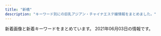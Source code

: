 ```yaml
---
title: "新橋"
description: "キーワード別にの巨乳アジアン・チャイナエステ嬢情報をまとめました。"
---
```


新着画像と新着キーワードをまとめています。
2021年06月03日の情報です。

<DmmAffiliateIns />
<KeywordTable
  shops={
    [
    {
        "img_links": [
            "http://www.k-harunoie.info/imge/tel.png",
            "http://www.k-harunoie.info/imge/staff_t.jpg",
            "http://www.k-harunoie.info/imge/ta.png",
            "http://www.k-harunoie.info/imge/service3.jpg",
            "http://www.k-harunoie.info/imge/botton.jpg",
            "http://www.k-harunoie.info/imge/s0.png",
            "http://www.k-harunoie.info/imge/service1.jpg",
            "http://www.k-harunoie.info/imge/service2.jpg",
            "http://www.k-harunoie.info/imge/interior_t.jpg",
            "http://www.k-harunoie.info/imge/p-2.jpg",
            "http://www.k-harunoie.info/imge/s1.png",
            "http://www.k-harunoie.info/imge/int2.png",
            "http://www.k-harunoie.info/imge/sys.png",
            "http://www.k-harunoie.info/imge/p-5.jpg",
            "http://www.k-harunoie.info/imge/p-4.jpg",
            "http://www.k-harunoie.info/imge/p-1.jpg"
        ],
        "keywords": {},
        "station": "JR\u7530\u753a\u99c5\u6771\u53e3",
        "name": "\u6625\u306e\u5bb6",
        "url": "http://www.k-harunoie.info/"
    },
    {
        "img_links": [
            "http://yukizhouse00.web.fc2.com/images/slider/slid2.jpg",
            "http://yukizhouse00.web.fc2.com/images/portfolio/work-3.jpg",
            "http://yukizhouse00.web.fc2.com/images/portfolio/work-1.jpg",
            "http://yukizhouse00.web.fc2.com/images/slider/slid1.jpg",
            "http://yukizhouse00.web.fc2.com/images/portfolio/work-2.jpg",
            "http://yukizhouse00.web.fc2.com/images/portfolio/work-6.jpg",
            "http://yukizhouse00.web.fc2.com/images/portfolio/work-5.jpg",
            "http://yukizhouse00.web.fc2.com/images/portfolio/work-4.jpg"
        ],
        "keywords": {},
        "name": "Yuki\u2019s House",
        "url": "http://yukizhouse00.web.fc2.com/",
        "station": "JR\u6d5c\u677e\u753a\u99c5\u5357\u53e3"
    },
    {
        "name": "Oriental Spa",
        "keywords": {},
        "station": "JR\u6d5c\u677e\u753a\u99c5\u5317\u53e3",
        "img_links": [
            "https://hamamatsucho-mensesthe.com/room/esthe3.jpg",
            "https://hamamatsucho-mensesthe.com/staff/arisa-s1.jpg",
            "https://hamamatsucho-mensesthe.com/images/main-sp.jpg",
            "https://hamamatsucho-mensesthe.com/2018/11/23/arisa-s1.jpg",
            "https://hamamatsucho-mensesthe.com/staff/yoko-s1.jpg",
            "https://hamamatsucho-mensesthe.com/kumi2.jpg",
            "https://hamamatsucho-mensesthe.com/kumi1.jpg",
            "https://hamamatsucho-mensesthe.com/menu/info.png",
            "https://hamamatsucho-mensesthe.com/button/home.png",
            "https://hamamatsucho-mensesthe.com/staff/yuyu-s1.jpg",
            "https://hamamatsucho-mensesthe.com/staff/koko-s1.jpg",
            "https://hamamatsucho-mensesthe.com/images/clear.png",
            "https://hamamatsucho-mensesthe.com/menu/friend.png",
            "https://hamamatsucho-mensesthe.com/images/main1.jpg",
            "https://hamamatsucho-mensesthe.com/icon/google_plus.png",
            "https://hamamatsucho-mensesthe.com/icon/line.png",
            "https://hamamatsucho-mensesthe.com/2018/12/21/yuyu-s1.jpg",
            "https://hamamatsucho-mensesthe.com/2017/10/08/ruru-s1.jpg",
            "https://hamamatsucho-mensesthe.com/2018/03/02/anna-s1.jpg",
            "https://hamamatsucho-mensesthe.com/menu/gallery.png",
            "https://hamamatsucho-mensesthe.com/menu/home.png",
            "https://hamamatsucho-mensesthe.com/images/footer-r.png",
            "https://hamamatsucho-mensesthe.com/room/esthe1.jpg",
            "https://hamamatsucho-mensesthe.com/button/staff.png",
            "https://hamamatsucho-mensesthe.com/images/flower.png",
            "https://hamamatsucho-mensesthe.com/menu/sche.png",
            "https://hamamatsucho-mensesthe.com/images/header3.png",
            "https://hamamatsucho-mensesthe.com/miyuki01.png",
            "https://hamamatsucho-mensesthe.com/icon/twitter.png",
            "https://hamamatsucho-mensesthe.com/nana03.png",
            "https://hamamatsucho-mensesthe.com/staff/yuyu-l1.jpg",
            "https://hamamatsucho-mensesthe.com/staff/arisa-l1.jpg",
            "https://hamamatsucho-mensesthe.com/staff/nana-l1.jpg",
            "https://hamamatsucho-mensesthe.com/staff/yoko-l1.jpg",
            "https://hamamatsucho-mensesthe.com/button/sche.png",
            "https://hamamatsucho-mensesthe.com/room/esthe2.jpg",
            "https://hamamatsucho-mensesthe.com/staff/koko-l1.jpg",
            "https://hamamatsucho-mensesthe.com/images/footer-l.png",
            "https://hamamatsucho-mensesthe.com/icon/facebook.png",
            "https://hamamatsucho-mensesthe.com/staff/nana-s1.jpg",
            "https://hamamatsucho-mensesthe.com/2018/12/21/koko-s1.jpg"
        ],
        "url": "https://hamamatsucho-mensesthe.com/"
    },
    {
        "name": "\u30ab\u30b5\u30d6\u30e9\u30f3\u30ab",
        "url": "http://romantic-est.info/",
        "station": "\u5185\u5e78\u753a\u99c5A3",
        "keywords": {},
        "img_links": [
            "http://romantic-est.info/img/cg09.jpg",
            "http://romantic-est.info/img/r2.jpg",
            "http://romantic-est.info/img/cg07.jpg",
            "https://s-este.jp/img/common/freebanner/200_40.png",
            "http://romantic-est.info/img/cg11.jpg",
            "http://romantic-est.info/img/cg111.jpg",
            "http://romantic-est.info/img/r5.jpg",
            "http://romantic-est.info/img/cg071.jpg",
            "https://www.est-tatsujin.jp/theme/esthe_no_tatsujin_front/banner/estbnr_s2_200x40.jpg",
            "http://romantic-est.info/img/r1.jpg",
            "http://romantic-est.info/link/menlog.jpg",
            "http://romantic-est.info/img/cg061.jpg",
            "http://romantic-est.info/img/r3.jpg",
            "http://romantic-est.info/img/topimg1.jpg",
            "http://romantic-est.info/img/r4.jpg",
            "http://romantic-est.info/img/topimg.jpg",
            "http://romantic-est.info/img/cg031.jpg",
            "http://romantic-est.info/img/line.jpg",
            "http://romantic-est.info/img/cg06.jpg",
            "http://romantic-est.info/img/line1.jpg",
            "http://romantic-est.info/img/cg091.jpg",
            "http://romantic-est.info/img/kan.jpg",
            "http://romantic-est.info/img/cg03.jpg"
        ]
    },
    {
        "img_links": [],
        "station": "JR\u65b0\u6a4b\u99c5\u70cf\u68ee\u53e3",
        "name": "LEON",
        "url": "http://es-leon.link/",
        "keywords": {}
    },
    {
        "keywords": {
            "85": 4,
            "84": 4,
            "E": 6,
            "87": 6,
            "88": 10
        },
        "img_links": [
            "http://body-heal.net/staffPhoto/b20190120201033.jpg",
            "http://body-heal.net/images/access/03.jpg",
            "http://body-heal.net/images/store/06.jpg",
            "http://body-heal.net/images/store/01.jpg",
            "http://body-heal.net/images/access/04.jpg",
            "http://body-heal.net/images/access/05.jpg",
            "http://body-heal.net/js/sliderLine/slide_prev.png",
            "http://body-heal.net/js/sliderLine/slide_next.png",
            "http://body-heal.net/images/access/02.jpg",
            "http://body-heal.net/staffPhoto/b20180721035111.jpg",
            "http://body-heal.net/staffPhoto/b20180926231950.jpg",
            "http://body-heal.net/uploadfiles/images/campaignBodyHealNet.jpg",
            "http://body-heal.net/staffPhoto/b20190608222039.jpg",
            "http://body-heal.net/images/show.jpg",
            "http://body-heal.net/images/store/04.jpg",
            "http://body-heal.net/staffPhoto/b20190608220420.jpg",
            "http://body-heal.net/images/store/05.jpg",
            "http://body-heal.net/images/access/01.jpg",
            "http://body-heal.net/staffPhoto/b20190218130854.jpg",
            "http://body-heal.net/staffPhoto/b20190117105438.jpg"
        ],
        "station": "JR\u7530\u753a\u99c5\u4e09\u7530\u53e3",
        "url": "http://body-heal.net/",
        "name": "Tami"
    },
    {
        "keywords": {},
        "station": "JR\u7530\u753a\u99c5\u897f\u53e3",
        "name": "\u3057\u3042\u308f\u305b\uff5eSHIAWASE\uff5e",
        "url": "http://shiawase.mssg.jp/",
        "img_links": [
            "http://shiawase.mssg.jp/images/staff/sta_010.jpg",
            "http://shiawase.mssg.jp/images/staff/sta_021.jpg",
            "http://shiawase.mssg.jp/images/system/syatem_303.jpg",
            "http://shiawase.mssg.jp/images/gallery/gallery_104.jpg",
            "http://shiawase.mssg.jp/images/gallery/gallery_401.jpg",
            "http://shiawase.mssg.jp/images/gallery/gallery_103.jpg",
            "http://shiawase.mssg.jp/images/staff_one/staff_one_02.jpg",
            "http://shiawase.mssg.jp/images/staff_image/staff_d06.jpg",
            "http://shiawase.mssg.jp/images/staff_one/staff_one_top.jpg",
            "http://shiawase.mssg.jp/images/system/syatem_301.jpg",
            "http://shiawase.mssg.jp/images/staff_image/staff_d05a.jpg",
            "http://shiawase.mssg.jp/images/staff_one/staff_one_07.png",
            "http://shiawase.mssg.jp/images/home/QR.png",
            "http://shiawase.mssg.jp/images/gallery/gallery_402.jpg",
            "http://shiawase.mssg.jp/images/staff/sta_04.jpg",
            "http://shiawase.mssg.jp/images/staff_image/staff_d07a.jpg",
            "http://shiawase.mssg.jp/images/staff_one/staff_one_04.jpg",
            "http://shiawase.mssg.jp/images/gallery/gallery_101.jpg",
            "http://shiawase.mssg.jp/images/staff_one/staff_one_03.jpg",
            "http://shiawase.mssg.jp/images/staff_image/staff_d07b.jpg",
            "http://shiawase.mssg.jp/images/gallery/gallery_102.jpg",
            "http://shiawase.mssg.jp/images/staff/sta_06.jpg",
            "http://shiawase.mssg.jp/images/home/top_qp.jpg",
            "http://shiawase.mssg.jp/images/top/top_05.jpg",
            "http://shiawase.mssg.jp/images/staff_image/staff_d08b.jpg",
            "http://shiawase.mssg.jp/images/home/index_04.jpg",
            "http://shiawase.mssg.jp/images/staff/sta_023.jpg",
            "http://shiawase.mssg.jp/images/top/top_01.jpg",
            "http://shiawase.mssg.jp/images/top/top_06.jpg",
            "http://shiawase.mssg.jp/images/gallery/gallery_404.jpg",
            "http://shiawase.mssg.jp/images/home/index_qup.jpg",
            "http://shiawase.mssg.jp/images/home/index_page_top.jpg",
            "http://shiawase.mssg.jp/images/staff_one/staff_one_08.png",
            "http://shiawase.mssg.jp/images/top/top_03.jpg",
            "http://shiawase.mssg.jp/images/staff_image/staff_d010a.jpg",
            "http://shiawase.mssg.jp/images/staff_image/staff_d05b.jpg",
            "http://shiawase.mssg.jp/images/system/syatem_302.jpg",
            "http://shiawase.mssg.jp/images/staff_one/staff_one_01.jpg",
            "http://shiawase.mssg.jp/images/staff_image/staff_d08a.jpg",
            "http://shiawase.mssg.jp/images/staff/sta_0z8.jpg",
            "http://shiawase.mssg.jp/images/gallery/gallery_403.jpg",
            "http://shiawase.mssg.jp/images/staff/sta_08.jpg",
            "http://shiawase.mssg.jp/images/staff_one/staff_one_05.jpg",
            "http://shiawase.mssg.jp/images/staff/sta_0z12.jpg",
            "http://shiawase.mssg.jp/images/home/index_tel.jpg",
            "http://shiawase.mssg.jp/images/home/index_03.jpg",
            "http://shiawase.mssg.jp/images/staff/staff_top.jpg",
            "http://shiawase.mssg.jp/images/staff/sta_03.jpg",
            "http://shiawase.mssg.jp/images/gallery/gallery_01.jpg",
            "http://shiawase.mssg.jp/images/top/top_04.jpg",
            "http://shiawase.mssg.jp/images/gallery/gallery_top.jpg",
            "http://shiawase.mssg.jp/images/top/top_08.png",
            "http://shiawase.mssg.jp/images/top/top_02.jpg",
            "http://shiawase.mssg.jp/images/staff/sta_0z2.jpg"
        ]
    },
    {
        "img_links": [
            "https://aroma-queen.work/images/st/st_sofea_2.jpg",
            "https://aroma-queen.work/images/st/st_aiko_2.jpg",
            "https://aroma-queen.work/images/st/st_saya_0.jpg",
            "https://aroma-queen.work/images/st/st_angel_3.jpg",
            "https://aroma-queen.work/images/st/st_nana.jpg",
            "https://aroma-queen.work/images/st/st_ai.jpg",
            "https://aroma-queen.work/images/st/st_dan_2.jpg",
            "https://aroma-queen.work/images/st/st_chiba_2.jpg",
            "https://aroma-queen.work/images/st/st_kiki_1.jpg",
            "https://aroma-queen.work/images/st/st_rinda_1.jpg",
            "https://aroma-queen.work/images/st/st_cake_1.jpg",
            "https://aroma-queen.work/images/st/st_yuri_3.jpg",
            "https://aroma-queen.work/images/st/st_20.jpg",
            "https://aroma-queen.work/images/st/st_10_1.jpg",
            "https://aroma-queen.work/images/st/st_yuri_2.jpg",
            "https://aroma-queen.work/images/st/st_cindy.jpg",
            "https://aroma-queen.work/images/st/st_aya.jpg",
            "https://aroma-queen.work/images/st/st_17.jpg",
            "https://aroma-queen.work/images/st/st_5_1.jpg",
            "https://aroma-queen.work/images/st/st_risa_1.jpg",
            "https://aroma-queen.work/images/st/st_nori.jpg",
            "https://aroma-queen.work/images/st/st_aiko_1.jpg",
            "https://aroma-queen.work/images/st/st_jasmine_1.jpg",
            "https://aroma-queen.work/images/st/st_kaori_2.jpg",
            "https://aroma-queen.work/images/st/st_angel_2.jpg",
            "https://aroma-queen.work/images/st/st_mai_1.jpg",
            "https://aroma-queen.work/images/st/st_eri.jpg",
            "https://aroma-queen.work/images/st/st_hara3.jpg",
            "https://aroma-queen.work/images/top.png",
            "https://aroma-queen.work/images/st/st_mayumi_2.jpg",
            "https://aroma-queen.work/images/st/st_22.jpg",
            "https://aroma-queen.work/images/st/st_ou_1.jpg",
            "https://aroma-queen.work/images/st/st_aya_1.jpg",
            "https://aroma-queen.work/images/st/st_pink_2.jpg",
            "https://aroma-queen.work/images/st/st_chiba_1.jpg",
            "https://aroma-queen.work/images/st/st_.jpg",
            "https://aroma-queen.work/images/st/st_14_1.jpg",
            "https://aroma-queen.work/images/st/st_honey_1.jpg",
            "https://aroma-queen.work/images/st/st_min_4.jpg",
            "https://aroma-queen.work/images/st/st_joy_2.jpg",
            "https://aroma-queen.work/images/st/st_gei.jpg",
            "https://aroma-queen.work/images/st/st_get_3.jpg",
            "https://aroma-queen.work/images/st/st_rinda_0.jpg",
            "https://aroma-queen.work/images/st/st_nanako3.jpg",
            "https://aroma-queen.work/images/st/st_mirror_3.jpg",
            "https://aroma-queen.work/images/st/st_coco_1.jpg",
            "https://aroma-queen.work/images/st/st_chiba_4.jpg",
            "https://aroma-queen.work/images/st/st_koko.jpg",
            "https://aroma-queen.work/images/st/st_nan.jpg",
            "https://aroma-queen.work/images/st/st_hana_2.jpg",
            "https://aroma-queen.work/images/st/st_7_1.jpg",
            "https://aroma-queen.work/images/st/st_lucy_3.jpg",
            "https://aroma-queen.work/images/st/st_rei.jpg",
            "https://aroma-queen.work/images/st/st_dan_3.jpg",
            "https://aroma-queen.work/images/st/st_huxa.jpg",
            "https://aroma-queen.work/images/st/st_miki.jpg",
            "https://aroma-queen.work/images/st/st_nanako.jpg",
            "https://aroma-queen.work/images/st/st_yuri_4.jpg",
            "https://aroma-queen.work/images/st/st_mimi_1.jpg",
            "https://aroma-queen.work/images/st/st_19.jpg",
            "https://aroma-queen.work/images/st/st_sakura_1.jpg",
            "https://aroma-queen.work/images/st/st_rena_2.jpg",
            "https://aroma-queen.work/images/st/st_nanako2.jpg",
            "https://aroma-queen.work/images/st/st_13.jpg",
            "https://aroma-queen.work/images/st/st_pink_3.jpg",
            "https://aroma-queen.work/images/st/st_emi.jpg",
            "https://aroma-queen.work/images/st/st_risa_2.jpg",
            "https://aroma-queen.work/images/st/st_kou2.jpg",
            "https://aroma-queen.work/images/st/st_nuna3.jpg",
            "https://aroma-queen.work/images/st/st_kou1.jpg",
            "https://aroma-queen.work/images/st/st_party_2.jpg",
            "https://aroma-queen.work/images/st/st_emi_1.jpg",
            "https://aroma-queen.work/images/st/st_25.jpg",
            "https://aroma-queen.work/images/st/st_joy_3.jpg",
            "https://aroma-queen.work/images/st/st_21.jpg",
            "https://aroma-queen.work/images/st/st_ai_1.jpg",
            "https://aroma-queen.work/images/st/st_mayumi_1.jpg",
            "https://aroma-queen.work/images/st/st_rinda_4.jpg",
            "https://aroma-queen.work/images/st/st_jj_1.jpg",
            "https://aroma-queen.work/images/st/st_shizuka_1.jpg",
            "https://aroma-queen.work/images/st/st_kei.jpg",
            "https://aroma-queen.work/images/top_campaign_spring.jpg",
            "https://aroma-queen.work/images/st/st_rei_2.jpg",
            "https://aroma-queen.work/images/st/st_aigo.jpg",
            "https://aroma-queen.work/images/week_campaign.jpg",
            "https://aroma-queen.work/images/st/st_nana_1.jpg",
            "https://aroma-queen.work/images/st/st_koy_2.jpg",
            "https://aroma-queen.work/images/st/st_kiki2.jpg",
            "https://aroma-queen.work/images/top_campaign_dec.jpg",
            "https://aroma-queen.work/images/st/st_rinda_6.jpg",
            "https://aroma-queen.work/images/st/st_rinda_2.jpg",
            "https://aroma-queen.work/images/st/st_pink_1.jpg",
            "https://aroma-queen.work/images/st/st_ami_2.jpg",
            "https://aroma-queen.work/images/st/st_hara.jpg",
            "https://aroma-queen.work/images/st/st_ai1.jpg",
            "https://aroma-queen.work/images/st/st_minto_1.jpg",
            "https://aroma-queen.work/images/st/st_nina_3.jpg",
            "https://aroma-queen.work/images/st/st_maya_1.jpg",
            "https://aroma-queen.work/images/st/st_hana_1.jpg",
            "https://aroma-queen.work/images/st/st_joy_1.jpg",
            "https://aroma-queen.work/images/st/st_kaori_1.jpg",
            "https://aroma-queen.work/images/st/st_mirror_2.jpg",
            "https://aroma-queen.work/images/st/st_four1.jpg",
            "https://aroma-queen.work/images/st/st_nuna.jpg",
            "https://aroma-queen.work/images/st/st_yumi.jpg",
            "https://aroma-queen.work/images/st/st_ou_3.jpg",
            "https://aroma-queen.work/images/st/st_bibi.jpg",
            "https://aroma-queen.work/images/st/st_20_1.jpg",
            "https://aroma-queen.work/images/st/st_18.jpg",
            "https://aroma-queen.work/images/st/st_16_1.jpg",
            "https://aroma-queen.work/images/st/st_koko_1.jpg",
            "https://aroma-queen.work/images/top2.png",
            "https://aroma-queen.work/images/st/st_yuyu.jpg",
            "https://aroma-queen.work/images/st/st_rei_3.jpg",
            "https://aroma-queen.work/images/st/st_min_2.jpg",
            "https://aroma-queen.work/images/st/st_anan.jpg",
            "https://aroma-queen.work/images/st/st_bibi_1.jpg",
            "https://aroma-queen.work/images/st/st_saya_1.jpg",
            "https://aroma-queen.work/images/st/st_yuri.jpg",
            "https://aroma-queen.work/images/st/st_ryuu_2.jpg",
            "https://aroma-queen.work/images/st/st_nami_1.jpg",
            "https://aroma-queen.work/images/st/st_jerry.jpg",
            "https://aroma-queen.work/images/st/st_sayuri_1.jpg",
            "https://aroma-queen.work/images/st/st_dan_1.jpg",
            "https://aroma-queen.work/images/st/st_joy.jpg",
            "https://aroma-queen.work/images/st/st_bibi_2.jpg",
            "https://aroma-queen.work/images/st/st_angel_1.jpg"
        ],
        "keywords": {
            "\u4e73": 2,
            "\u80f8": 2,
            "E": 9,
            "D": 6,
            "\u30bb\u30af\u30b7\u30fc": 1,
            "F": 1
        },
        "url": "https://aroma-queen.work/",
        "station": "JR\u65b0\u6a4b\u99c5\u70cf\u68ee\u53e3",
        "name": "Aroma Coco8"
    },
    {
        "url": "https://hamamatsucho-mensesthe.net/",
        "station": "JR\u6d5c\u677e\u753a\u99c5\u5317\u53e3",
        "img_links": [
            "https://hamamatsucho-mensesthe.net/wp/wp-content/uploads/2018/11/yui-l1.jpg",
            "https://hamamatsucho-mensesthe.net/wp/wp-content/uploads/2020/01/misaki-l2.jpg",
            "https://hamamatsucho-mensesthe.net/wp/wp-content/uploads/2021/05/yuki.jpg",
            "https://hamamatsucho-mensesthe.net/icon/twitter.png",
            "https://hamamatsucho-mensesthe.net/wp/wp-content/uploads/2019/07/587590BB-96D0-4887-BE26-3B1413FF7283-150x150.jpeg",
            "https://hamamatsucho-mensesthe.net/icon/line.png",
            "https://hamamatsucho-mensesthe.net/wp/wp-content/uploads/2019/10/eri-150x150.jpg",
            "https://hamamatsucho-mensesthe.net/room/room-l6.jpg",
            "https://hamamatsucho-mensesthe.net/staff/top/mitsuki-s1.jpg",
            "https://hamamatsucho-mensesthe.net/wp/wp-content/uploads/2019/05/alice-150x150.jpg",
            "https://hamamatsucho-mensesthe.net/staff/top/emi-s1.jpg",
            "https://hamamatsucho-mensesthe.net/wp/images/mensesthe.jpg",
            "https://hamamatsucho-mensesthe.net/wp/icon/twitter.png",
            "https://hamamatsucho-mensesthe.net/icon/facebook.png",
            "https://hamamatsucho-mensesthe.net/staff/top/miyu-s1.jpg",
            "https://hamamatsucho-mensesthe.net/staff/top/aki-s1.jpg",
            "https://hamamatsucho-mensesthe.net/wp/images/clear.png",
            "https://hamamatsucho-mensesthe.net/staff/top/yuki-s1.jpg",
            "https://hamamatsucho-mensesthe.net/staff/top/ayaka-s1.jpg",
            "https://hamamatsucho-mensesthe.net/wp/images/top3.jpg",
            "https://hamamatsucho-mensesthe.net/wp/images/top2.jpg",
            "https://hamamatsucho-mensesthe.net/room/room-l2.jpg",
            "https://hamamatsucho-mensesthe.net/staff/top/rin-s1.jpg",
            "https://hamamatsucho-mensesthe.net/wp/wp-content/uploads/2021/01/yuna-150x150.jpg",
            "https://hamamatsucho-mensesthe.net/room/room-l3.jpg",
            "https://hamamatsucho-mensesthe.net/images/footer-r.png",
            "https://hamamatsucho-mensesthe.net/wp/icon/facebook.png",
            "https://hamamatsucho-mensesthe.net/wp/wp-content/uploads/2021/01/yuna.jpg",
            "https://hamamatsucho-mensesthe.net/images/footer-l.png",
            "https://hamamatsucho-mensesthe.net/wp/wp-content/uploads/2020/01/mitsuki.jpg",
            "https://hamamatsucho-mensesthe.net/wp/wp-content/uploads/2020/02/1714CAA8-3D57-4009-AB72-F5A8E6B60310.jpeg",
            "https://hamamatsucho-mensesthe.net/room/room-l5.jpg",
            "https://hamamatsucho-mensesthe.net/wp/wp-content/uploads/2020/10/aki-150x150.jpg",
            "https://hamamatsucho-mensesthe.net/wp/wp-content/uploads/2020/11/urara.jpg",
            "https://hamamatsucho-mensesthe.net/wp/wp-content/uploads/2021/05/yuki-s1-150x150.jpg",
            "https://hamamatsucho-mensesthe.net/wp/images/top1.jpg",
            "https://hamamatsucho-mensesthe.net/staff/top/yuna-s1.jpg",
            "https://hamamatsucho-mensesthe.net/icon/google_plus.png",
            "https://hamamatsucho-mensesthe.net/wp/wp-content/uploads/2020/01/emi-l1.jpg",
            "https://hamamatsucho-mensesthe.net/wp/wp-content/uploads/2020/02/stand-by.jpg",
            "https://hamamatsucho-mensesthe.net/wp/wp-content/uploads/2019/07/0677E994-1DBF-4E0E-AB70-7CA5C034B140-150x150.jpeg",
            "https://hamamatsucho-mensesthe.net/images/flower.png",
            "https://hamamatsucho-mensesthe.net/wp/wp-content/uploads/2020/02/nana.jpg",
            "https://hamamatsucho-mensesthe.net/wp/wp-content/uploads/2019/05/rin-150x150.jpg",
            "https://hamamatsucho-mensesthe.net/wp/wp-content/uploads/2020/08/ayaka.jpg",
            "https://hamamatsucho-mensesthe.net/room/room-l4.jpg",
            "https://hamamatsucho-mensesthe.net/room/room-l1.jpg",
            "https://hamamatsucho-mensesthe.net/staff/top/nao-s1.jpg",
            "https://hamamatsucho-mensesthe.net/wp/icon/line.png",
            "https://hamamatsucho-mensesthe.net/link/mens-esthe.png",
            "https://hamamatsucho-mensesthe.net/wp/wp-content/uploads/2019/05/nao-150x150.jpg",
            "https://hamamatsucho-mensesthe.net/wp/icon/google_plus.png",
            "https://hamamatsucho-mensesthe.net/images/clear.png"
        ],
        "name": "SERA",
        "keywords": {
            "C": 6,
            "E": 8,
            "D": 15
        }
    },
    {
        "name": "\u672a\u6765",
        "url": "http://kokoro-spa.info/",
        "img_links": [
            "http://kokoro-spa.info/img/ttl_news.png",
            "http://kokoro-spa.info/img/qrcode.png",
            "http://kokoro-spa.info/img/slider/2.jpg",
            "http://kokoro-spa.info/img/shop/kanban.jpg",
            "http://kokoro-spa.info/img/ttl_info.png",
            "http://kokoro-spa.info/img/pickup.jpg",
            "http://kokoro-spa.info/img/shop/no-pic.jpg"
        ],
        "keywords": {},
        "station": "JR\u65b0\u6a4b\u99c5\u70cf\u68ee\u53e3"
    },
    {
        "img_links": [
            "http://www.shiawasenojikan.esjp.info/files/010-02.jpg",
            "http://www.shiawasenojikan.esjp.info/files/001.jpg",
            "http://www.shiawasenojikan.esjp.info/files/015-02.jpg",
            "http://www.shiawasenojikan.esjp.info/files/010-03.jpg",
            "http://www.shiawasenojikan.esjp.info/images/link_t.jpg",
            "http://www.shiawasenojikan.esjp.info/images/sys3.jpg",
            "http://www.shiawasenojikan.esjp.info/files/009-03.jpg",
            "http://www.shiawasenojikan.esjp.info/files/009.jpg",
            "http://www.shiawasenojikan.esjp.info/images/staff_t.jpg",
            "http://www.shiawasenojikan.esjp.info/files/003-03.jpg",
            "http://www.shiawasenojikan.esjp.info/images/news.jpg",
            "http://www.shiawasenojikan.esjp.info/files/010.jpg",
            "http://www.shiawasenojikan.esjp.info/images/mobile.jpg",
            "http://www.shiawasenojikan.esjp.info/files/003.jpg",
            "http://www.shiawasenojikan.esjp.info/files/001-02.jpg",
            "http://www.shiawasenojikan.esjp.info/files/001-03.jpg",
            "http://www.shiawasenojikan.esjp.info/images/int2.jpg",
            "http://www.shiawasenojikan.esjp.info/images/interior_t.jpg",
            "http://www.shiawasenojikan.esjp.info/files/003-02.jpg",
            "http://www.shiawasenojikan.esjp.info/files/015-03.jpg",
            "http://www.shiawasenojikan.esjp.info/files/015.jpg",
            "http://www.shiawasenojikan.esjp.info/images/head.jpg",
            "http://www.shiawasenojikan.esjp.info/files/009-02.jpg",
            "http://www.shiawasenojikan.esjp.info/images/tel.jpg"
        ],
        "station": "JR\u65b0\u6a4b\u99c5\u65e5\u6bd4\u8c37\u53e3",
        "name": "\u5e78\u305b\u306e\u6642\u9593",
        "url": "http://www.shiawasenojikan.esjp.info/",
        "keywords": {
            "88": 1,
            "D": 5,
            "86": 1,
            "87": 3
        }
    },
    {
        "keywords": {
            "C": 16
        },
        "name": "\u7e01",
        "img_links": [
            "http://tamachi-en.link/images/g8.jpg",
            "http://tamachi-en.link/images/new1.jpg",
            "http://tamachi-en.link/images/zi_staff.png",
            "http://tamachi-en.link/images/g4.jpg",
            "http://tamachi-en.link/images/mobile.png",
            "http://tamachi-en.link/images/g5.jpg",
            "http://tamachi-en.link/images/g0.jpg",
            "http://tamachi-en.link/images/g2.jpg",
            "http://tamachi-en.link/images/top.jpg",
            "http://tamachi-en.link/images/g3.jpg",
            "http://tamachi-en.link/images/zi_link.png",
            "http://tamachi-en.link/images/sakula.jpg",
            "http://tamachi-en.link/images/g6.jpg",
            "http://tamachi-en.link/images/g1.jpg"
        ],
        "station": "JR\u7530\u753a\u99c5\u6771\u53e3",
        "url": "http://tamachi-en.link/"
    },
    {
        "keywords": {},
        "img_links": [
            "http://www.es-tokyo.link/img/yui1.jpg",
            "http://www.es-tokyo.link/images/24.jpg",
            "http://www.es-tokyo.link/img/momoko1.jpg",
            "http://www.es-tokyo.link/images/b1.jpg",
            "http://www.es-tokyo.link/images/3.jpg",
            "http://www.es-tokyo.link/img/kaori1.jpg",
            "http://www.es-tokyo.link/images/newface.jpg",
            "http://www.es-tokyo.link/images/31.jpg",
            "http://www.es-tokyo.link/images/23.jpg",
            "http://www.es-tokyo.link/images/32.jpg",
            "http://www.es-tokyo.link/img/mayu1.jpg",
            "http://www.es-tokyo.link/img/hikari1.jpg",
            "http://www.es-tokyo.link/img/rin1.jpg",
            "http://www.es-tokyo.link/images/tel.jpg",
            "http://www.es-tokyo.link/images/9.jpg",
            "http://www.es-tokyo.link/images/b2.jpg",
            "http://www.es-tokyo.link/img/miwa1.jpg",
            "http://www.es-tokyo.link/img/izumi2.jpg",
            "http://www.es-tokyo.link/images/25.jpg",
            "http://www.es-tokyo.link/images/b3.jpg",
            "http://www.es-tokyo.link/img/erin1.jpg",
            "http://www.es-tokyo.link/images/interior_t.jpg",
            "http://www.es-tokyo.link/images/20.jpg",
            "http://www.es-tokyo.link/img/erin2.jpg",
            "http://www.es-tokyo.link/img/emili1.jpg",
            "http://www.es-tokyo.link/images/mobile.jpg",
            "http://www.es-tokyo.link/images/19.jpg",
            "http://www.es-tokyo.link/images/int2.jpg",
            "http://www.es-tokyo.link/images/27.jpg",
            "http://www.es-tokyo.link/img/minami1.jpg",
            "http://www.es-tokyo.link/images/staff_t.jpg",
            "http://www.es-tokyo.link/images/5.jpg",
            "http://www.es-tokyo.link/img/izumi1.jpg",
            "http://www.es-tokyo.link/images/int1.jpg",
            "http://www.es-tokyo.link/img/minami2.jpg",
            "http://www.es-tokyo.link/images/head.jpg",
            "http://www.es-tokyo.link/images/30.jpg",
            "http://www.es-tokyo.link/images/22.jpg",
            "http://www.es-tokyo.link/images/news.jpg",
            "http://www.es-tokyo.link/img/suzu1.jpg",
            "http://www.es-tokyo.link/images/28.jpg",
            "http://www.es-tokyo.link/images/s1.png",
            "http://www.es-tokyo.link/images/sys2.jpg",
            "http://www.es-tokyo.link/img/ami1.jpg",
            "http://www.es-tokyo.link/images/sys1.jpg",
            "http://www.es-tokyo.link/img/naomi1.jpg"
        ],
        "name": "Pandora*\u30d1\u30f3\u30c9\u30e9",
        "station": "JR\u6d5c\u677e\u753a\u99c5\u5357\u53e3",
        "url": "http://www.es-tokyo.link"
    },
    {
        "keywords": {
            "E": 5,
            "D": 10,
            "C": 10,
            "F": 5
        },
        "name": "Artemis",
        "img_links": [
            "https://hamamatsucho-esthe.work/icon/twitter.png",
            "https://hamamatsucho-esthe.work/staff/yuki-s1.jpg",
            "https://hamamatsucho-esthe.work/staff/riko-s1.jpg",
            "https://hamamatsucho-esthe.work/images/footer-r.png",
            "https://hamamatsucho-esthe.work/images/main-sp.jpg",
            "https://hamamatsucho-esthe.work/menu/friend.png",
            "https://hamamatsucho-esthe.work/2021/03/26/riri-s1.jpg",
            "https://hamamatsucho-esthe.work/2019/05/25/koko-s1.jpg",
            "https://hamamatsucho-esthe.work/2019/01/14/emi-s1.jpg",
            "https://hamamatsucho-esthe.work/room/4-s.jpg",
            "https://hamamatsucho-esthe.work/room/esthe3.jpg",
            "https://hamamatsucho-esthe.work/icon/facebook.png",
            "https://hamamatsucho-esthe.work/kana01.png",
            "https://hamamatsucho-esthe.work/images/clear.png",
            "https://hamamatsucho-esthe.work/images/qrcode.png",
            "https://hamamatsucho-esthe.work/images/flower.png",
            "https://hamamatsucho-esthe.work/2018/11/09/kana-s1.jpg",
            "https://hamamatsucho-esthe.work/2021/04/22/nana-s1.jpg",
            "https://hamamatsucho-esthe.work/2019/06/14/riri-s1.jpg",
            "https://hamamatsucho-esthe.work/menu/blog.png",
            "https://hamamatsucho-esthe.work/icon/google_plus.png",
            "https://hamamatsucho-esthe.work/2020/11/06/momo-s1.jpg",
            "https://hamamatsucho-esthe.work/room/esthe2.jpg",
            "https://hamamatsucho-esthe.work/staff/riri-l1.jpg",
            "https://hamamatsucho-esthe.work/room/2-l.jpg",
            "https://hamamatsucho-esthe.work/staff/mimi-s1.jpg",
            "https://hamamatsucho-esthe.work/button/home.png",
            "https://hamamatsucho-esthe.work/staff/riri-s1.jpg",
            "https://hamamatsucho-esthe.work/button/staff.png",
            "https://hamamatsucho-esthe.work/room/esthe1.jpg",
            "https://hamamatsucho-esthe.work/room/1-s.jpg",
            "https://hamamatsucho-esthe.work/2019/05/25/riko-s1.jpg",
            "https://hamamatsucho-esthe.work/room/1-l.jpg",
            "https://hamamatsucho-esthe.work/staff/nana-l1.jpg",
            "https://hamamatsucho-esthe.work/images/main1.jpg",
            "https://hamamatsucho-esthe.work/2020/01/05/yuki-s1.jpg",
            "https://hamamatsucho-esthe.work/images/footer-l.png",
            "https://hamamatsucho-esthe.work/2020/07/30/maki-s1.jpg",
            "https://hamamatsucho-esthe.work/room/4-l.jpg",
            "https://hamamatsucho-esthe.work/2018/09/10/sora-s1.jpg",
            "https://hamamatsucho-esthe.work/menu/home.png",
            "https://hamamatsucho-esthe.work/room/3-s.jpg",
            "https://hamamatsucho-esthe.work/staff/maki-l1.jpg",
            "https://hamamatsucho-esthe.work/button/blog.png",
            "https://hamamatsucho-esthe.work/staff/nana-s1.jpg",
            "https://hamamatsucho-esthe.work/staff/sora-s1.jpg",
            "https://hamamatsucho-esthe.work/menu/info.png",
            "https://hamamatsucho-esthe.work/icon/line.png",
            "https://hamamatsucho-esthe.work/2021/05/20/mimi-s1.jpg",
            "https://hamamatsucho-esthe.work/menu/gallery.png",
            "https://hamamatsucho-esthe.work/staff/yuki-l1.jpg",
            "https://hamamatsucho-esthe.work/2018/09/10/misa-s1.jpg",
            "https://hamamatsucho-esthe.work/staff/maki-s1.jpg",
            "https://hamamatsucho-esthe.work/staff/mimi-l1.jpg",
            "https://hamamatsucho-esthe.work/2019/11/05/nanami-s1.jpg",
            "https://hamamatsucho-esthe.work/staff/sora-l1.jpg",
            "https://hamamatsucho-esthe.work/room/3-l.jpg",
            "https://hamamatsucho-esthe.work/room/2-s.jpg"
        ],
        "url": "https://hamamatsucho-esthe.work/",
        "station": "JR\u6d5c\u677e\u753a\u99c5\u5317\u53e3"
    },
    {
        "img_links": [
            "https://static.wixstatic.com/media/c0eb72_43f5a28bd3004602b64ed4bc3095af0e~mv2.png",
            "https://static.wixstatic.com/media/c0eb72_9f57c6ba804e4a55805040f7832a3bb9~mv2.png",
            "https://static.wixstatic.com/media/c0eb72_068fd8e3a6034963bb1dcf1002759294~mv2.png",
            "https://static.wixstatic.com/media/c0eb72_349ce6f6faed4c09b9ec1e412ba7a370~mv2.jpg",
            "https://static.wixstatic.com/media/c0eb72_026f8703429f4d1a93067d6664ba9e24~mv2.png"
        ],
        "station": "JR\u7530\u753a\u99c5\u897f\u53e3",
        "url": "https://www.morinokaori-massage.com/",
        "keywords": {},
        "name": "\u68ee\u306e\u9999"
    },
    {
        "img_links": [
            "https://minazuki-tokyo.com/wp-content/uploads/2021/02/t04.png",
            "https://minazuki-tokyo.com/wp-content/uploads/2021/02/t06.png",
            "https://minazuki-tokyo.com/wp-content/uploads/2020/11/photo02.png",
            "https://minazuki-tokyo.com/wp-content/uploads/2021/02/2-09.png",
            "https://minazuki-tokyo.com/wp-content/uploads/2021/02/t08.png",
            "https://minazuki-tokyo.com/wp-content/uploads/2021/02/t07.png",
            "https://minazuki-tokyo.com/wp-content/uploads/2020/11/photo01.png",
            "https://minazuki-tokyo.com/wp-content/uploads/2021/02/sm01.png",
            "https://minazuki-tokyo.com/wp-content/uploads/2020/11/photo04.png",
            "https://minazuki-tokyo.com/wp-content/uploads/2020/11/photo05.png",
            "https://minazuki-tokyo.com/wp-content/uploads/2021/02/ayu.png",
            "https://minazuki-tokyo.com/wp-content/uploads/2021/02/yuyu.png",
            "https://minazuki-tokyo.com/wp-content/uploads/2021/02/cam.png",
            "https://minazuki-tokyo.com/wp-content/uploads/2021/02/koyuri-1.jpg",
            "https://minazuki-tokyo.com/wp-content/uploads/2021/02/haru.png",
            "https://minazuki-tokyo.com/wp-content/uploads/2021/02/sm03.png",
            "https://minazuki-tokyo.com/wp-content/uploads/2021/02/t05.png",
            "https://minazuki-tokyo.com/wp-content/uploads/2021/02/sm02.png",
            "https://minazuki-tokyo.com/wp-content/uploads/2021/02/koyuri.png",
            "https://minazuki-tokyo.com/wp-content/uploads/2021/02/yuyu2.jpg",
            "https://minazuki-tokyo.com/wp-content/uploads/2021/02/ayu.jpg",
            "https://minazuki-tokyo.com/wp-content/uploads/2021/02/yumi.png",
            "https://minazuki-tokyo.com/wp-content/uploads/2021/02/t03.png",
            "https://minazuki-tokyo.com/wp-content/uploads/2021/03/top10.png",
            "https://minazuki-tokyo.com/wp-content/uploads/2021/02/price.png",
            "https://minazuki-tokyo.com/wp-content/uploads/2021/02/top2.png",
            "https://minazuki-tokyo.com/wp-content/uploads/2021/02/sm04.png",
            "https://minazuki-tokyo.com/wp-content/uploads/2021/02/top1.png",
            "https://minazuki-tokyo.com/wp-content/uploads/2021/02/t02.png",
            "https://minazuki-tokyo.com/wp-content/uploads/2021/02/yumi.jpg",
            "https://minazuki-tokyo.com/wp-content/uploads/2020/11/photo03.png",
            "https://minazuki-tokyo.com/wp-content/uploads/2021/02/t01.png",
            "https://minazuki-tokyo.com/wp-content/uploads/2021/02/haru.jpg"
        ],
        "name": "\u6c34\u7121\u6708\uff5e\u307f\u306a\u3065\u304d\uff5e",
        "url": "https://minazuki-tokyo.com/",
        "station": "JR\u6d5c\u677e\u753a\u99c5\u5357\u53e3",
        "keywords": {
            "83": 4,
            "85": 4,
            "86": 4,
            "90": 4,
            "87": 4
        }
    },
    {
        "img_links": [
            "http://www.momigoku.mensest.com/files/002-02.jpg",
            "http://www.momigoku.mensest.com/files/001.jpg",
            "http://www.momigoku.mensest.com/files/001-03.jpg",
            "http://www.momigoku.mensest.com/files/001-02.jpg",
            "http://www.momigoku.mensest.com/files/003-02.jpg",
            "http://www.momigoku.mensest.com/images/line.png",
            "http://www.momigoku.mensest.com/files/004-02.jpg",
            "http://www.momigoku.mensest.com/files/003.jpg",
            "http://www.momigoku.mensest.com/files/002-03.jpg",
            "http://www.momigoku.mensest.com/files/004.jpg",
            "http://www.momigoku.mensest.com/images/r3.jpg",
            "http://www.momigoku.mensest.com/files/002.jpg",
            "http://www.momigoku.mensest.com/files/004-03.jpg",
            "http://www.momigoku.mensest.com/files/003-03.jpg",
            "http://www.momigoku.mensest.com/images/mobile.jpg"
        ],
        "station": "JR\u65b0\u6a4b\u99c5\u70cf\u68ee\u53e3",
        "keywords": {
            "D": 8,
            "C": 16,
            "87": 16,
            "E": 4
        },
        "url": "http://www.momigoku.mensest.com/",
        "name": "\u3082\u307f\u6975"
    }
]
}
/>
<DmmAffiliateScript />
